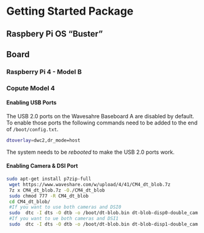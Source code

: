 # Getting Started Package

## Raspbery Pi OS "Buster"

## Board

### Raspberry Pi 4 - Model B

### Copute Model 4

#### Enabling USB Ports

The USB 2.0 ports on the Wavesahre Baseboard A are disabled by default. To enable those ports the following commands need to be added to the end of `/boot/config.txt`.

```bash
dtoverlay=dwc2,dr_mode=host
```

The system needs to be *rebooted* to make the USB 2.0 ports work.

#### Enabling Camera & DSI Port

```bash
sudo apt-get install p7zip-full
 wget https://www.waveshare.com/w/upload/4/41/CM4_dt_blob.7z
 7z x CM4_dt_blob.7z -O./CM4_dt_blob
 sudo chmod 777 -R CM4_dt_blob
 cd CM4_dt_blob/
 #If you want to use both cameras and DSI0
 sudo  dtc -I dts -O dtb -o /boot/dt-blob.bin dt-blob-disp0-double_cam.dts
 #If you want to ue both cameras and DSI1
 sudo  dtc -I dts -O dtb -o /boot/dt-blob.bin dt-blob-disp1-double_cam.dts
```
